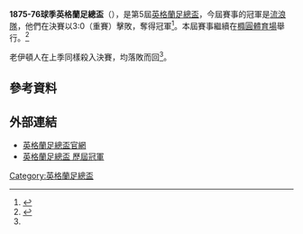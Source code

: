 
'''1875-76球季英格蘭足總盃'''（{{lang-en|1875-76 FA Cup}}），是第5屆[[英格蘭足總盃|英格蘭足總盃]]，今屆賽事的冠軍是[[流浪足球會_(1859年成立)|流浪隊]]，他們在決賽以3:0（重賽）擊敗{{fc|老伊頓人}}，奪得冠軍<ref name=":0">{{Cite web|url=https://www.worldfootball.net/winner/eng-fa-cup/|title=FA Cup - Champions|accessdate=2019-01-01|work=worldfootball.net|language=en|archive-date=2020-10-21|archive-url=https://web.archive.org/web/20201021225720/https://www.worldfootball.net/winner/eng-fa-cup/|dead-url=no}}</ref>。本屆賽事繼續在[[橢圓體育場|橢圓體育場]]舉行。<ref>{{Cite web|url=http://www.thefa.com/competitions/thefacup|title=The website for the The FA Cup: news, fixtures, results and details|accessdate=2019-01-01|last=Association|first=The Football|work=www.thefa.com|language=en|archive-date=2016-11-13|archive-url=https://web.archive.org/web/20161113090217/http://www.thefa.com/competitions/thefacup/more/history|dead-url=no}}</ref>

老伊頓人在上季同樣殺入決賽，均落敗而回<ref name=":0" />。

== 參考資料 ==
{{Reflist}}

== 外部連結 ==
* [http://www.thefa.com/thefacup 英格蘭足總盃官網]{{Webarchive|url=https://wayback.archive-it.org/all/20120424194609/http://www.thefa.com/TheFACup |date=2012-04-24 }}
* [http://www.worldfootball.net/winner/eng-fa-cup/ 英格蘭足總盃 歷屆冠軍]{{Wayback|url=http://www.worldfootball.net/winner/eng-fa-cup/ |date=20190102002248 }}

{{soccer-stub}}
{{英格兰足总杯}}

[[Category:英格蘭足總盃|Category:英格蘭足總盃]]